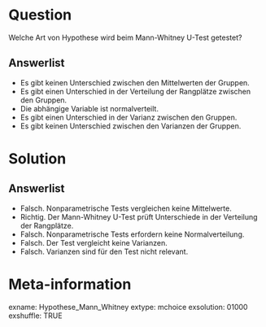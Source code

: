Question
========
Welche Art von Hypothese wird beim Mann-Whitney U-Test getestet?

Answerlist
----------
* Es gibt keinen Unterschied zwischen den Mittelwerten der Gruppen.
* Es gibt einen Unterschied in der Verteilung der Rangplätze zwischen den Gruppen.
* Die abhängige Variable ist normalverteilt.
* Es gibt einen Unterschied in der Varianz zwischen den Gruppen.
* Es gibt keinen Unterschied zwischen den Varianzen der Gruppen.

Solution
========
Answerlist
----------
* Falsch. Nonparametrische Tests vergleichen keine Mittelwerte.
* Richtig. Der Mann-Whitney U-Test prüft Unterschiede in der Verteilung der Rangplätze.
* Falsch. Nonparametrische Tests erfordern keine Normalverteilung.
* Falsch. Der Test vergleicht keine Varianzen.
* Falsch. Varianzen sind für den Test nicht relevant.

Meta-information
================
exname: Hypothese_Mann_Whitney
extype: mchoice 
exsolution: 01000
exshuffle: TRUE
